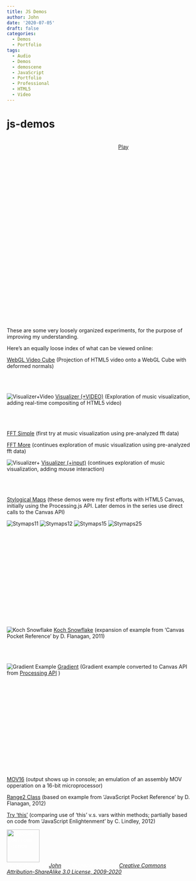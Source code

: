 ```yaml
---
title: JS Demos
author: John
date: '2020-07-05'
draft: false
categories:
  - Demos
  - Portfolio
tags:
  - Audio
  - Demos
  - demoscene
  - JavaScript
  - Portfolio
  - Professional
  - HTML5
  - Video
---
```


js-demos
========

<br />
<div style="text-align: center; min-width: 800px; margin-left: -86px; min-height: 480px;">
<a id="aud1_play" href="js-demos/#" onclick="(function(evt) { window.document.getElementById('fathers').style = 'image-rendering: optimizespeed !important; position: fixed; left: 0; top: 0; width: 100%; height: 100%; pointer-events: none'; evt.target.innerHTML='Now Playing'; evt.target.onclick = null; window.userTriggered=true; window.playVideo(); }) (event || window.event)">Play</a>
<canvas id="fathers" width="1280" height="720" style="image-rendering: optimizespeed !important; width: 100%;">
</canvas>
</div>

These are some very loosely organized experiments, for the purpose of improving my understanding.

Here's an equally loose index of what can be viewed online:

[WebGL Video Cube](fathers.html)
(Projection of HTML5 video onto a WebGL Cube with deformed normals)
<br /><br /><br /><br />

![Visualizer+Video](images/fathers.png)
[Visualizer (+VIDEO) ](happy-b-day.html)
(Exploration of music visualization, adding real-time compositing of HTML5 video)
<br /><br /><br /><br />


[FFT Simple ](fft-simple.html)
(first try at music visualization using pre-analyzed fft data)


[FFT More ](fft.html)
(continues exploration of music visualization using pre-analyzed fft data)


![Visualizer+](images/visualizer.png)
[Visualizer (+input) ](visualizer.html)
(continues exploration of music visualization, adding mouse interaction)
<br /><br /><br /><br />


[Stylogical Maps ](stymaps/intro.005.html)
(these demos were my first efforts with HTML5 Canvas, initially using the Processing.js API. Later demos in the series use direct calls to the Canvas API)

![Stymaps11](stymaps/images/stymaps11.gif) 	![Stymaps12](stymaps/images/stymaps12.gif)
![Stymaps15](stymaps/images/stymaps15.gif) 	![Stymaps25](stymaps/images/stymaps25.gif)
<br /><br /><br /><br />
<br /><br /><br /><br />
<br /><br /><br /><br />
<br /><br /><br /><br />


![Koch Snowflake](images/kochflake.png)
[Koch Snowflake ](kochflake.html)
(expansion of example from 'Canvas Pocket Reference' by D. Flanagan, 2011)
<br /><br /><br /><br />


![Gradient Example](images/gradient.png)
[Gradient ](gradient.html)
(Gradient example converted to Canvas API from [Processing API](http://processing.org/examples/lineargradient.html) )
<br /><br /><br /><br />
<br /><br /><br /><br />
<br /><br /><br /><br />
<br /><br /><br /><br />


[MOV16 ](mov16.html)
(output shows up in console; an emulation of an assembly MOV opperation on a 16-bit microprocessor)

[Range2 Class ](class.html)
(based on example from 'JavaScript Pocket Reference' by D. Flanagan, 2012)

[Try 'this' ](this.html)
(comparing use of 'this' v.s. vars within methods; partially based on code from 'JavaScript Enlightenment' by C. Lindley, 2012)


<div id="stream" style="display:none; text-align:center">
<video id="aud1" poster="images/fathers.jpg" preload="auto" muted="true" controls="true">
<source src="js-demos/video/fathers.mp4" />
<source src="js-demos/video/fathers.ogv" />
</video>

<h1 id="text_title" style="display:none;">Fathers</h1>

<p id="text_copy" style="display:none;">
Don't Give Up

On Yourself

On Your Dreams

This is the moment

Your power has never been greater

Your priviledge has never stood higher

Your influence is without measure

Only your fear

Only your lost spirit

Can keep you from the promised land

The land of your ancestors

The land of your children

Where you would join them

If you would lead and follow

As your heart demands
</p>
</div>

<p id="vstatus"></p>

<p id="license" style="color:#fff">
<img src="http://i.creativecommons.org/l/by-sa/3.0/nz/88x31.png"  style="width: 88px;" alt="Creative Commons Licence"><br />
<em>These demos by <a href="mailto:john@real-currents.com">John</a> are licensed under the <a href="http://creativecommons.org/licenses/by-sa/3.0/nz/deed.en_GB">Creative Commons Attribution-ShareAlike 3.0 License, 2009-2020</a></em>
</p>

<script type="text/javascript" id="fathersSrc" src="scripts/inner-video-cube.js"></script>

